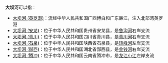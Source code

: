 '''大坝河'''可以指：
*[[大坝河_(英罗港)|大坝河 (英罗港)]]：流经中华人民共和国广西博白和广东廉江，注入北部湾英罗港
*[[大坝河_(安龙)|大坝河 (安龙)]]：位于中华人民共和国贵州省安龙县，是[[鲁沟河|鲁沟河]]右岸支流
*[[大坝河_(青川)|大坝河 (青川)]]：位于中华人民共和国四川省青川县，是[[青川河|青川河]]右岸支流
*[[大坝河_(石泉)|大坝河 (石泉)]]：位于中华人民共和国陕西省石泉县，是[[饶峰河|饶峰河]]左岸支流
*[[大坝河_(郧西)|大坝河 (郧西)]]：位于中华人民共和国湖北省郧西县，是[[金钱河|金钱河]]右岸支流
*[[大坝河_(腾冲)|大坝河 (腾冲)]]：位于中华人民共和国云南省腾冲市，是[[龙江小江|龙江小江]]左岸支流
{{disambig|cat=三字中国地名消歧义}}